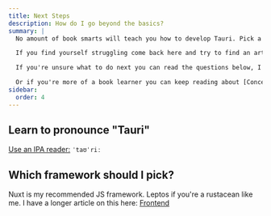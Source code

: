 ```yaml
---
title: Next Steps
description: How do I go beyond the basics?
summary: |
  No amount of book smarts will teach you how to develop Tauri. Pick a pet project and go nuts with it!

  If you find yourself struggling come back here and try to find an article that best solves your current issue. Efficient learning is largely about learning just enough to fix your current problem.

  If you're unsure what to do next you can read the questions below, I've gotten them a lot from beginners.

  Or if you're more of a book learner you can keep reading about [Concepts](/concepts).
sidebar:
  order: 4
---
```


## Learn to pronounce "Tauri"

[Use an IPA reader:](http://ipa-reader.xyz/) `ˈtaʊˈriː`

## Which framework should I pick?

Nuxt is my recommended JS framework. Leptos if you're a rustacean like me. I have a longer article on this here: [Frontend](/frontend)
